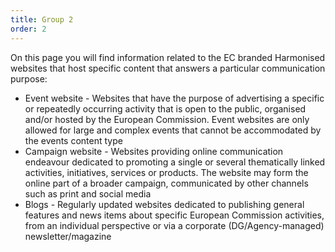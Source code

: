 ```yaml
---
title: Group 2
order: 2
---
```



<Paragraph size="lead">

On this page you will find information related to the EC branded Harmonised websites that host specific content that answers a particular communication purpose:

- Event website - Websites that have the purpose of advertising a specific or repeatedly occurring activity that is open to the public, organised and/or hosted by the European Commission. Event websites are only allowed for large and complex events that cannot be accommodated by the events content type
- Campaign website - Websites providing online communication endeavour dedicated to promoting a single or several thematically linked activities, initiatives, services or products. The website may form the online part of a broader campaign, communicated by other channels such as print and social media
- Blogs - Regularly updated websites dedicated to publishing general features and news items about specific European Commission activities, from an individual perspective or via a corporate (DG/Agency-managed) newsletter/magazine

</Paragraph>
